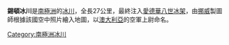 {{coord|66|43|S|56|26|E|type:glacier_region:AQ|display=title}}

'''錫頓冰川'''是[[南極洲|南極洲]]的[[冰川|冰川]]，全長27公里，最終注入[[愛德華八世冰架|愛德華八世冰架]]，由[[挪威|挪威]]製圖師根據該國空中照片繪入地圖，以[[澳大利亞|澳大利亞]]的空軍上尉命名。

{{Antarctica-geo-stub}}
[[Category:南極洲冰川|Category:南極洲冰川]]